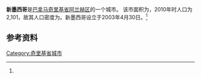 {{Infobox settlement
|name                   = 新墨西哥
|native_name            = 
|settlement_type        = [[市_(巴拿马)|市]]
|image_skyline          = 
|image_caption          = 
|image_alt              = 
|pushpin_map            =
|coordinates_display    = inline,title
|coordinates_region     = PA
|subdivision_type       = 国家
|subdivision_name       = {{flag|Panama}}
|subdivision_type1      = [[巴拿马行政区划|省份]]
|subdivision_name1      = [[奇里基省|奇里基省]]
|subdivision_type2      = [[区_(巴拿马)|区]]
|subdivision_name2      = [[阿兰赫区|阿兰赫区]]
|leader_title           = 
|leader_name            = 
|established_title      = 设立时间
|established_date       = 2003年4月30日<ref name=inec/>
|area_land_km2          = 72.6
|area_footnotes         = <ref name=inec>[http://www.contraloria.gob.pa/inec/archivos/P3601Cuadro11.xls {{Wayback|url=http://www.contraloria.gob.pa/inec/archivos/P3601Cuadro11.xls |date=20160304030354 }} "Cuadro 11 (Superficie, población y densidad de población en la República...)" [Table 11 (Area, population, and population density in the Republic...)<nowiki>]</nowiki>] (.xls). In {{cite web|title=Resultados Finales Básicos|trans-title=Basic Final Results|url=https://www.contraloria.gob.pa/inec/publicaciones/Publicaciones.aspx?ID_SUBCATEGORIA=59&ID_PUBLICACION=360&ID_IDIOMA=1&ID_CATEGORIA=13|publisher=[[巴拿马国家统计及普查局|巴拿马国家统计及普查局]]|accessdate=May 26, 2015|language=es|archive-date=2015-07-10|archive-url=https://web.archive.org/web/20150710070123/http://www.contraloria.gob.pa/inec/Publicaciones/Publicaciones.aspx?ID_SUBCATEGORIA=59&ID_PUBLICACION=360&ID_IDIOMA=1&ID_CATEGORIA=13|dead-url=no}}</ref>
|population_as_of       = 2010
|population_total       = 2101
|population_footnotes   = <ref name=inec/>
|population_density_km2 = 28.9
|population_note        = 人口密度数据由计算得出
|timezone1              = [[北美东部时区|东部时区]]
|utc_offset1            = −5
|latd                   = 
|latm                   = 
|lats                   = 
|latNS                  = 
|longd                  = 
|longm                  = 
|longs                  = 
|longEW                 = }}

'''新墨西哥'''是[[巴拿马|巴拿马]][[奇里基省|奇里基省]][[阿兰赫区|阿兰赫区]]的一个城市。 该市面积为{{convert|72.6|sqkm|sqmi}}，2010年时人口为2,101，故其人口密度为{{convert|28.9|PD/sqkm|PD/sqmi}}。新墨西哥设立于2003年4月30日。<ref name=inec/>

==参考资料==
{{reflist}}

{{Chiriquí Province}}

{{coord|8.4042|N|82.7453|W|source:wikidata|display=title}}
[[Category:奇里基省城市|Category:奇里基省城市]]

{{Panama-geo-stub}}